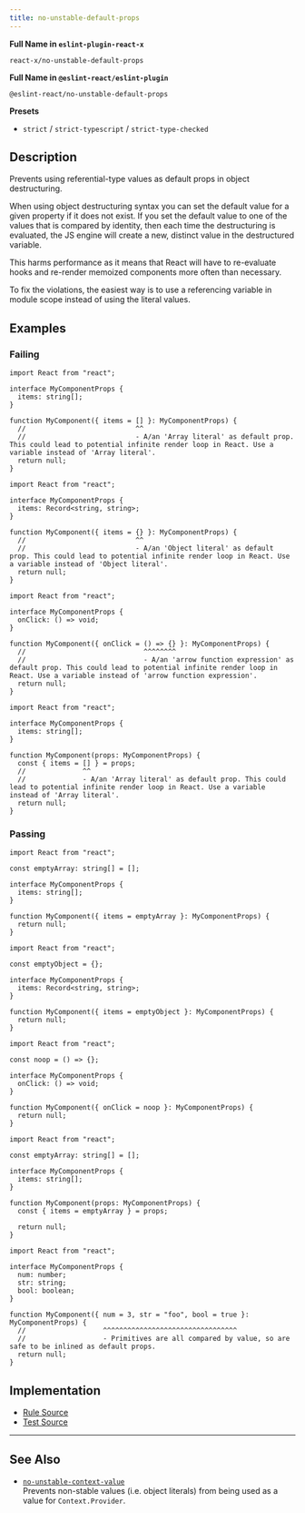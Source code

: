 ```yaml
---
title: no-unstable-default-props
---
```


**Full Name in `eslint-plugin-react-x`**

```plain copy
react-x/no-unstable-default-props
```

**Full Name in `@eslint-react/eslint-plugin`**

```plain copy
@eslint-react/no-unstable-default-props
```

**Presets**

- `strict` / `strict-typescript` / `strict-type-checked`

## Description

Prevents using referential-type values as default props in object destructuring.

When using object destructuring syntax you can set the default value for a given property if it does not exist. If you set the default value to one of the values that is compared by identity, then each time the destructuring is evaluated, the JS engine will create a new, distinct value in the destructured variable.

This harms performance as it means that React will have to re-evaluate hooks and re-render memoized components more often than necessary.

To fix the violations, the easiest way is to use a referencing variable in module scope instead of using the literal values.

## Examples

### Failing

```tsx
import React from "react";

interface MyComponentProps {
  items: string[];
}

function MyComponent({ items = [] }: MyComponentProps) {
  //                           ^^
  //                           - A/an 'Array literal' as default prop. This could lead to potential infinite render loop in React. Use a variable instead of 'Array literal'.
  return null;
}
```

```tsx
import React from "react";

interface MyComponentProps {
  items: Record<string, string>;
}

function MyComponent({ items = {} }: MyComponentProps) {
  //                           ^^
  //                           - A/an 'Object literal' as default prop. This could lead to potential infinite render loop in React. Use a variable instead of 'Object literal'.
  return null;
}
```

```tsx
import React from "react";

interface MyComponentProps {
  onClick: () => void;
}

function MyComponent({ onClick = () => {} }: MyComponentProps) {
  //                             ^^^^^^^^
  //                             - A/an 'arrow function expression' as default prop. This could lead to potential infinite render loop in React. Use a variable instead of 'arrow function expression'.
  return null;
}
```

```tsx
import React from "react";

interface MyComponentProps {
  items: string[];
}

function MyComponent(props: MyComponentProps) {
  const { items = [] } = props;
  //              ^^
  //              - A/an 'Array literal' as default prop. This could lead to potential infinite render loop in React. Use a variable instead of 'Array literal'.
  return null;
}
```

### Passing

```tsx
import React from "react";

const emptyArray: string[] = [];

interface MyComponentProps {
  items: string[];
}

function MyComponent({ items = emptyArray }: MyComponentProps) {
  return null;
}
```

```tsx
import React from "react";

const emptyObject = {};

interface MyComponentProps {
  items: Record<string, string>;
}

function MyComponent({ items = emptyObject }: MyComponentProps) {
  return null;
}
```

```tsx
import React from "react";

const noop = () => {};

interface MyComponentProps {
  onClick: () => void;
}

function MyComponent({ onClick = noop }: MyComponentProps) {
  return null;
}
```

```tsx
import React from "react";

const emptyArray: string[] = [];

interface MyComponentProps {
  items: string[];
}

function MyComponent(props: MyComponentProps) {
  const { items = emptyArray } = props;

  return null;
}
```

```tsx
import React from "react";

interface MyComponentProps {
  num: number;
  str: string;
  bool: boolean;
}

function MyComponent({ num = 3, str = "foo", bool = true }: MyComponentProps) {
  //                   ^^^^^^^^^^^^^^^^^^^^^^^^^^^^^^^^^
  //                   - Primitives are all compared by value, so are safe to be inlined as default props.
  return null;
}
```

## Implementation

- [Rule Source](https://github.com/Rel1cx/eslint-react/tree/main/packages/plugins/eslint-plugin-react-x/src/rules/no-unstable-default-props.ts)
- [Test Source](https://github.com/Rel1cx/eslint-react/tree/main/packages/plugins/eslint-plugin-react-x/src/rules/no-unstable-default-props.spec.ts)

---

## See Also

- [`no-unstable-context-value`](./no-unstable-context-value)\
  Prevents non-stable values (i.e. object literals) from being used as a value for `Context.Provider`.
